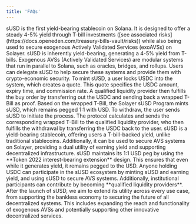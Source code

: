 ```yaml
---
title: 'FAQs'
---
```

<AccordionGroup>
<Accordion title="1. What is sUSD?">
  sUSD is the first yield-bearing stablecoin on Solana. It is designed to offer a steady 4-5% yield through T-bill investments ([see associated risks](https://docs.openeden.com/treasury-bills-vault/risks)) while also being used to secure exogenous Actively Validated Services (exoAVSs) on Solayer.
</Accordion>
<Accordion title="2. How does sUSD generate yield?">
  sUSD is inherently yield-bearing, generating a 4-5% yield from T-bills. 
</Accordion>
<Accordion title="3. What are exogenous AVSs?">
  Exogenous AVSs (Actively Validated Services) are modular systems that run in parallel to Solana, such as oracles, bridges, and rollups. Users can delegate sUSD to help secure these systems and provide them with crypto-economic security. 
</Accordion>
<Accordion title="4. How is sUSD minted?">
  To mint sUSD, a user locks USDC into the system, which creates a quote. This quote specifies the USDC amount, expiry time, and commission rate. A qualified liquidity provider then fulfills the buy order by transferring out the USDC and sending back a wrapped T-Bill as proof. Based on the wrapped T-Bill, the Solayer sUSD Program mints sUSD, which remains pegged 1:1 with USD.
</Accordion>
<Accordion title="5. How does the withdrawal process work?">
  To withdraw, the user sends sUSD to initiate the process. The protocol calculates and sends the corresponding wrapped T-Bill to the qualified liquidity provider, who then fulfills the withdrawal by transferring the USDC back to the user.
</Accordion>
<Accordion title="6. How is sUSD different from other stablecoins?">
  sUSD is a yield-bearing stablecoin, offering users a T-bill-backed yield, unlike traditional stablecoins. Additionally, it can be used to secure AVS systems on Solayer, providing a dual utility of earning yield and supporting decentralized infrastructure.
</Accordion>
<Accordion title="7. How does sUSD maintain its 1:1 peg with USD?">
  sUSD maintains its 1:1 USD peg by using the **Token 2022 interest-bearing extension** design. This ensures that even while it generates yield, it remains pegged to the USD.
</Accordion>
<Accordion title="8. Who can participate in the sUSD ecosystem?">
  Anyone holding USDC can participate in the sUSD ecosystem by minting sUSD and earning yield, and using sUSD to secure AVS systems. Additionally, institutional participants can contribute by becoming **qualified liquidity providers**.
</Accordion>
<Accordion title="9. What happens after sUSD?">
  After the launch of sUSD, we aim to extend its utility across every use case, from supporting the bankless economy to securing the future of all decentralized systems. This includes expanding the reach and functionality of exogenous AVSs and potentially supporting other innovative decentralized services.
</Accordion>
</AccordionGroup>